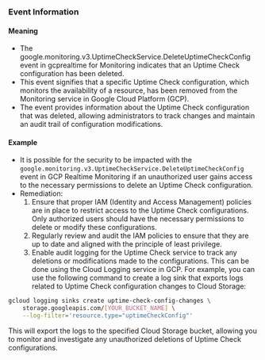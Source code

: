 
### Event Information

#### Meaning

- The google.monitoring.v3.UptimeCheckService.DeleteUptimeCheckConfig event in gcprealtime for Monitoring indicates that an Uptime Check configuration has been deleted.
- This event signifies that a specific Uptime Check configuration, which monitors the availability of a resource, has been removed from the Monitoring service in Google Cloud Platform (GCP).
- The event provides information about the Uptime Check configuration that was deleted, allowing administrators to track changes and maintain an audit trail of configuration modifications.

#### Example

- It is possible for the security to be impacted with the `google.monitoring.v3.UptimeCheckService.DeleteUptimeCheckConfig` event in GCP Realtime Monitoring if an unauthorized user gains access to the necessary permissions to delete an Uptime Check configuration.
- Remediation:
  1. Ensure that proper IAM (Identity and Access Management) policies are in place to restrict access to the Uptime Check configurations. Only authorized users should have the necessary permissions to delete or modify these configurations.
  2. Regularly review and audit the IAM policies to ensure that they are up to date and aligned with the principle of least privilege.
  3. Enable audit logging for the Uptime Check service to track any deletions or modifications made to the configurations. This can be done using the Cloud Logging service in GCP. For example, you can use the following command to create a log sink that exports logs related to Uptime Check configuration changes to Cloud Storage:

```bash
gcloud logging sinks create uptime-check-config-changes \
    storage.googleapis.com/[YOUR_BUCKET_NAME] \
    --log-filter='resource.type="uptimeCheckConfig"'
```

This will export the logs to the specified Cloud Storage bucket, allowing you to monitor and investigate any unauthorized deletions of Uptime Check configurations.

